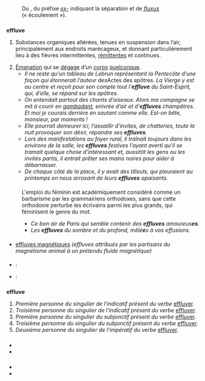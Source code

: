 {{voir|effluvé}}

== {{langue|fr}} ==
=== {{S|étymologie}} ===
: Du {{étyl|la|fr|mot=effluvium}}, du préfixe ''[[ex-#la|ex-]]'' indiquant la séparation et de ''[[fluxus]]'' (« écoulement »).

=== {{S|nom|fr}} ===
{{fr-rég|e.flyv}}
'''effluve''' {{pron|e.flyv|fr}} {{mf ?|fr}}
# {{lexique|médecine|fr}} {{vieilli|fr}} Substances organiques altérées, tenues en suspension dans l’air, principalement aux endroits marécageux, et donnant particulièrement lieu à des fièvres intermittentes, [[rémittente]]s et continues.
# [[émanation|Émanation]] qui se [[dégager|dégage]] d’un [[corps]] [[quelconque]].
#* ''Il ne reste qu’un tableau de Lebrun représentant la Pentecôte d’une façon qui étonnerait l’auteur des ''Actes des apôtres''. La Vierge y est au centre et reçoit pour son compte tout l’'''effluve''' du Saint-Esprit, qui, d’elle, se répand sur les apôtres.'' {{source|{{w|Ernest Renan}}, ''Souvenirs d’enfance et de jeunesse'', 1883, collection Folio, page 153.}}
#* ''On entendait partout des chants d’oiseaux. Alors ma compagne se mit à courir en [[gambader|gambadant]], enivrée d’air et d’'''effluves''' champêtres. Et moi je courais derrière en sautant comme elle. Est-on bête, monsieur, par moments !'' {{source|{{w|Guy de Maupassant}}, ''Au printemps'', dans ''La maison Tellier'', 1891, collection Le Livre de Poche, page 213}}
#* ''Elle pourrait demeurer ici, l’assaillir d’invites, de chatteries, toute la nuit provoquer son désir, répandre ses '''effluves'''.'' {{source|{{Citation/Jean Rogissart/Passantes d’Octobre/1958|}}}}
#* ''Lors des manifestations au foyer rural, il traînait toujours dans les environs de la salle, les '''effluves''' festives l'ayant averti qu'il se tramait quelque chose d'intéressant et, aussitôt les gens ou les invités partis, il entrait prêter ses mains noires pour aider à débarrasser.'' {{source|José Herbert, ''La vie privée de Joint de Culasse'', dans ''L'instituteur impertinent: récits'', Atria Témoignages/Primento, 2014}}
#*''De chaque côté de la place, il y avait des tilleuls, qui pleuraient au printemps en nous arrosant de leurs '''effluves''' apaisants.''{{source| José Herbert, ''L’instituteur impertinent: Récit de vie'', 2016}}
==== {{S|notes}} ====
:L'emploi du féminin est académiquement considéré comme un barbarisme par les grammairiens orthodoxes, sans que cette orthodoxie perturbe les écrivains parmi les plus grands, qui féminisent le genre du mot.
:* ''Ce bon air de Paris qui semble contenir des '''effluves''' amoureus'''es'''.'' {{source|{{w|Gustave Flaubert}}, ''L’Éducation sentimentale''}}
:* ''Les '''effluves''' du sombre et du profond, mêlé'''e'''s à vos effusions.'' {{source|{{w|Victor Hugo}}, ''Les Contemplations''}}

==== {{S|dérivés}} ====
* [[effluves magnétiques]] ''(effluves attribués par les partisans du magnétisme animal à un prétendu fluide magnétique)''

==== {{S|traductions}} ====
{{trad-début|Émanation qui se dégage d’un corps quelconque.|2}}
* {{T|en}} : {{trad+|en|effluvium}} {{soutenu|nocat=1}}
* {{T|pcd}} : {{trad|pcd|éflufe|f}}
{{trad-fin}}

=== {{S|verbe|fr|flexion}} ===
{{fr-verbe-flexion|effluver|ind.p.1s=oui|ind.p.3s=oui|sub.p.1s=oui|sub.p.3s=oui|imp.p.2s=oui|'=oui}}
'''effluve''' {{pron|e.flyv|fr}}
# ''Première personne du singulier de l’indicatif présent du verbe'' [[effluver]].
# ''Troisième personne du singulier de l’indicatif présent du verbe'' [[effluver]].
# ''Première personne du singulier du subjonctif présent du verbe'' [[effluver]].
# ''Troisième personne du singulier du subjonctif présent du verbe'' [[effluver]].
# ''Deuxième personne du singulier de l’impératif du verbe'' [[effluver]].

=== {{S|prononciation}} ===
* {{écouter|lang=fr|France (Nancy)||audio=LL-Q150 (fra)-VictorDtmtc-effluve.wav}}
* {{écouter|||lang=fr|audio=LL-Q150 (fra)-Mathys (ClasseNoes)-effluve.wav}}

=== {{S|références}} ===
* {{Import:Littré|effluve}}
* {{Import:DAF8}}
